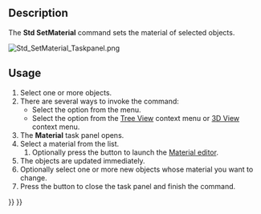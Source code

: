 <languages/>
<translate>

<!--T:1-->
{{Docnav
|[[Std_ToggleNavigation|ToggleNavigation]]
|[[Std_SetAppearance|SetAppearance]]
|[[Std_View_Menu|Std View Menu]]
|IconL=Std_ToggleNavigation.svg
|IconR=Std_SetAppearance.svg
|IconC=Freecad.svg
}}

<!--T:2-->
{{GuiCommand
|Name=Std SetMaterial
|MenuLocation=View → Material...
|Workbenches=[[Material_Workbench|Material]], [[Part_Workbench|Part]], [[PartDesign_Workbench|PartDesign]] and more
|Shortcut=
|Version=1.0
|SeeAlso=[[Std_SetAppearance|Std SetAppearance]]
}}

==Description== <!--T:3-->

<!--T:4-->
The '''Std SetMaterial''' command sets the material of selected objects.

</translate>
[[Image:Std_SetMaterial_Taskpanel.png]]
<translate>
<!--T:5-->
{{Caption|The Material task panel}}

==Usage== <!--T:6-->

<!--T:7-->
# Select one or more objects.
# There are several ways to invoke the command:
#* Select the {{MenuCommand|View → [[Image:Std_SetMaterial.svg|16px]] Material...}} option from the menu.
#* Select the {{MenuCommand|[[Image:Std_SetMaterial.svg|16px]] Material...}} option from the [[Tree_View|Tree View]] context menu or [[3D_View|3D View]] context menu.
# The '''Material''' task panel opens.
# Select a material from the list.
## Optionally press the {{Button|Launch editor}} button to launch the [[Material_Edit|Material editor]].
# The objects are updated immediately.
# Optionally select one or more new objects whose material you want to change.
# Press the {{Button|Close}} button to close the task panel and finish the command.


<!--T:8-->
{{Docnav
|[[Std_ToggleNavigation|ToggleNavigation]]
|[[Std_SetAppearance|SetAppearance]]
|[[Std_View_Menu|Std View Menu]]
|IconL=Std_ToggleNavigation.svg
|IconR=Std_SetAppearance.svg
|IconC=Freecad.svg
}}

</translate>
{{Std_Base_navi{{#translation:}}}}
{{Userdocnavi{{#translation:}}}}